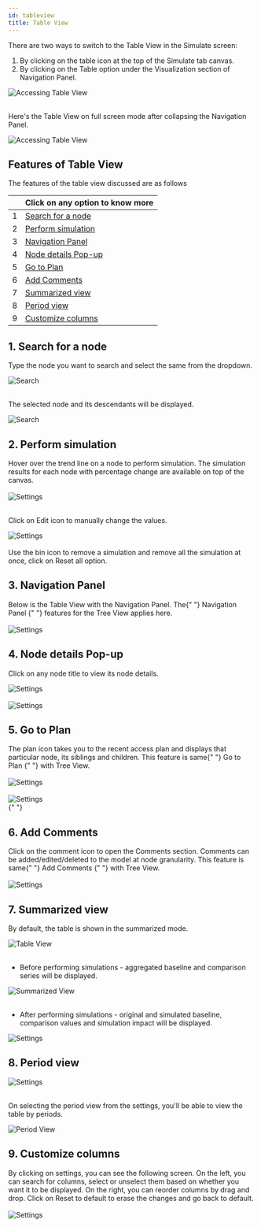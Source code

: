 ```yaml
---
id: tableview
title: Table View
---
```



There are two ways to switch to the Table View in the Simulate screen:

1. By clicking on the table icon at the top of the Simulate tab canvas.
2. By clicking on the Table option under the Visualization section of Navigation Panel.

<div style={{ textAlign: "center" }}>
  <Zoom>
    <img
      alt="Accessing Table View"
      src={useBaseUrl("/doc-images/simulate_tab/table_view/tvv-1.png")}
    />
  </Zoom>
</div> <br />

Here's the Table View on full screen mode after collapsing the Navigation Panel.

<div style={{ textAlign: "center" }}>
  <Zoom>
    <img
      alt="Accessing Table View"
      src={useBaseUrl("/doc-images/simulate_tab/table_view/tvv-2.png")}
    />
  </Zoom>
</div>

## Features of Table View

The features of the table view discussed are as follows

<div style={{textAlign: 'justify'}} className="table-center">


|     | Click on any option to know more              |
| --- | --------------------------------------------- |
| 1   | [Search for a node](#1-search-for-a-node)     |
| 2   | [Perform simulation](#2-perform-simulation)   |
| 3   | [Navigation Panel](#3-navigation-panel)       |
| 4   | [Node details Pop-up](#4-node-details-pop-up) |
| 5   | [Go to Plan](#5-go-to-plan)                   |
| 6   | [Add Comments](#6-add-comments)               |
| 7   | [Summarized view](#7-summarized-view)         |
| 8   | [Period view](#8-period-view)                 |
| 9   | [Customize columns](#9-customize-columns)     |

</div>


## 1. Search for a node

Type the node you want to search and select the same from the dropdown.

<div style={{ textAlign: "center" }}>
  <Zoom>
    <img
      alt="Search"
      src={useBaseUrl("/doc-images/simulate_tab/table_view/tvv-6.png")}
    />
  </Zoom>
</div> <br />

The selected node and its descendants will be displayed.

<div style={{ textAlign: "center" }}>
  <Zoom>
    <img
      alt="Search"
      src={useBaseUrl("/doc-images/simulate_tab/table_view/tvv-7.png")}
    />
  </Zoom>
</div>

## 2. Perform simulation

<div style={{ textAlign: "justify" }}>
  Hover over the trend line on a node to perform simulation. The simulation
  results for each node with percentage change are available on top of the
  canvas.
</div> <br />

<div style={{ textAlign: "center" }}>
  <Zoom>
    <img
      alt="Settings"
      src={useBaseUrl("/doc-images/simulate_tab/table_view/tvv-19.png")}
    />
  </Zoom>
</div> <br />

Click on Edit icon to manually change the values.

<div style={{ textAlign: "center" }}>
  <Zoom>
    <img
      alt="Settings"
      src={useBaseUrl("/doc-images/simulate_tab/table_view/tvv-20.png")}
    />
  </Zoom>
</div> <br />

<div style={{ textAlign: "justify" }}>
  Use the bin icon to remove a simulation and remove all the simulation at once,
  click on Reset all option.
</div>

## 3. Navigation Panel

<div style={{ textAlign: "justify" }}>
  Below is the Table View with the Navigation Panel. The{" "}
  <Link to={useBaseUrl("docs/simulation/navigation_panel")}>
    Navigation Panel
  </Link>{" "}
  features for the Tree View applies here.
</div> <br />

<div style={{ textAlign: "center" }}>
  <Zoom>
    <img
      alt="Settings"
      src={useBaseUrl("/doc-images/simulate_tab/table_view/tvv-18.png")}
    />
  </Zoom>
</div>

## 4. Node details Pop-up

Click on any node title to view its node details.

<div style={{ textAlign: "center" }}>
  <Zoom>
    <img
      alt="Settings"
      src={useBaseUrl("/doc-images/simulate_tab/table_view/tvv-16.png")}
    />
  </Zoom>
</div> <br />

<div style={{ textAlign: "center" }}>
  <Zoom>
    <img
      alt="Settings"
      src={useBaseUrl("/doc-images/simulate_tab/table_view/tvv-17.png")}
    />
  </Zoom>
</div>

## 5. Go to Plan

<div style={{ textAlign: "justify" }}>
  The plan icon takes you to the recent access plan and displays that particular
  node, its siblings and children. This feature is same{" "}
  <Link to={useBaseUrl("docs/simulation/simulation_canvas#16-go-to-plan")}>
    Go to Plan
  </Link>{" "}
  with Tree View.
</div> <br />

<div style={{ textAlign: "center" }}>
  <Zoom>
    <img
      alt="Settings"
      src={useBaseUrl("/doc-images/simulate_tab/table_view/tvv-14.png")}
    />
  </Zoom>
</div> <br />

<div style={{ textAlign: "center" }}>
  <Zoom>
    <img
      alt="Settings"
      src={useBaseUrl("/doc-images/simulate_tab/table_view/tvv-15.png")}
      width={600}
      height={460}
    />
  </Zoom>
</div>{" "}

## 6. Add Comments

<div style={{ textAlign: "justify" }}>
  Click on the comment icon to open the Comments section. Comments can be
  added/edited/deleted to the model at node granularity. This feature is same{" "}
  <Link to={useBaseUrl("docs/simulation/simulation_canvas#17-add-comments")}>
    Add Comments
  </Link>{" "}
  with Tree View.
</div> <br />

<div style={{ textAlign: "center" }}>
  <Zoom>
    <img
      alt="Settings"
      src={useBaseUrl("/doc-images/simulate_tab/table_view/tvv-13.png")}
    />
  </Zoom>
</div>

## 7. Summarized view

By default, the table is shown in the summarized mode.

<div style={{ textAlign: "center" }}>
  <Zoom>
    <img
      alt="Table View"
      src={useBaseUrl("/doc-images/simulate_tab/table_view/tvv-5.png")}
    />
  </Zoom>
</div> <br />

- Before performing simulations - aggregated baseline and comparison series will be displayed.

<div style={{ textAlign: "center" }}>
  <Zoom>
    <img
      alt="Summarized View"
      src={useBaseUrl("/doc-images/simulate_tab/table_view/tvv-9.png")}
    />
  </Zoom>
</div> <br />

- After performing simulations - original and simulated baseline, comparison values and simulation impact will be displayed.

<div style={{ textAlign: "center" }}>
  <Zoom>
    <img
      alt="Settings"
      src={useBaseUrl("/doc-images/simulate_tab/table_view/tvv-10.png")}
    />
  </Zoom>
</div>

## 8. Period view

<div style={{ textAlign: "center" }}>
  <Zoom>
    <img
      alt="Settings"
      src={useBaseUrl("/doc-images/simulate_tab/table_view/tvv-12.png")}
    />
  </Zoom>
</div> <br />

On selecting the period view from the settings, you'll be able to view the table by periods.

<div style={{ textAlign: "center" }}>
  <Zoom>
    <img
      alt="Period View"
      src={useBaseUrl("/doc-images/simulate_tab/table_view/tvv-4.png")}
    />
  </Zoom>
</div>

## 9. Customize columns

<div style={{ textAlign: "justify" }}>
  By clicking on settings, you can see the following screen. On the left, you
  can search for columns, select or unselect them based on whether you want it
  to be displayed. On the right, you can reorder columns by drag and drop. Click
  on Reset to default to erase the changes and go back to default.
</div> <br />

<div style={{ textAlign: "center" }}>
  <Zoom>
    <img
      alt="Settings"
      src={useBaseUrl("/doc-images/simulate_tab/table_view/tvv-11.png")}
      width={450}
      height={300}
    />
  </Zoom>
</div>
